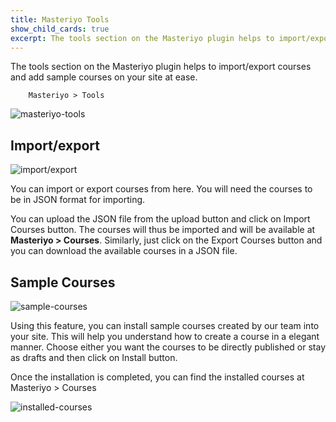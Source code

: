 ```yaml
---
title: Masteriyo Tools
show_child_cards: true
excerpt: The tools section on the Masteriyo plugin helps to import/export courses and add sample courses on your site at ease.
---
```


The tools section on the Masteriyo plugin helps to import/export courses and add sample courses on your site at ease.

        Masteriyo > Tools

![masteriyo-tools](https://github.com/Masteriyo/masteriyo-docs/assets/75772539/b4ad69d5-d2b6-4541-930d-75c2983b72ee)

## Import/export

![import/export](https://github.com/Masteriyo/masteriyo-docs/assets/75772539/7187f4a7-6d03-4861-9819-cea6ec5e17ec)

You can import or export courses from here. You will need the courses to be in JSON format for importing.

You can upload the JSON file from the upload button and click on Import Courses button. The courses will thus be imported and will be available at **Masteriyo > Courses**.
Similarly, just click on the Export Courses button and you can download the available courses in a JSON file.

## Sample Courses

![sample-courses](https://github.com/Masteriyo/masteriyo-docs/assets/75772539/aac0eb98-5a43-4f1b-a160-f81dc1ffcb5c)

Using this feature, you can install sample courses created by our team into your site. This will help you understand how to create a course in a elegant manner. Choose either you want the courses to be directly published or stay as drafts and then click on Install button.

Once the installation is completed, you can find the installed courses at Masteriyo > Courses

![installed-courses](https://github.com/Masteriyo/masteriyo-docs/assets/75772539/ecb4907e-047a-4b1b-877b-2ad3ab333cfc)
 
